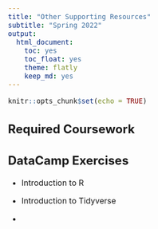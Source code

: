 ```yaml
---
title: "Other Supporting Resources"
subtitle: "Spring 2022"
output: 
  html_document: 
    toc: yes
    toc_float: yes
    theme: flatly
    keep_md: yes
---
```

<style type="text/css">
  body{
  font-size: 12pt;
}
</style>

```r
knitr::opts_chunk$set(echo = TRUE)
```

## Required Coursework

## DataCamp Exercises

- Introduction to R

- Introduction to Tidyverse

- 


